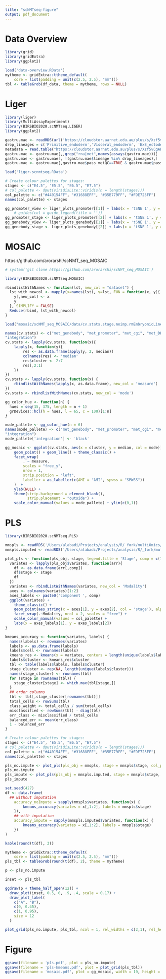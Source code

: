 ```yaml
---
title: "scNMTseq-figure"
output: pdf_document
---
```



# Data Overview

```r
library(grid)
library(gridExtra)
library(ggplot2)
```

```r
load('data-overview.RData')
mytheme <- gridExtra::ttheme_default(
    core = list(padding = unit(c(2.5, 2.5), "mm")))
tbl <- tableGrob(df_data, theme = mytheme, rows = NULL)
```

# Liger

```r
library(liger)
library(MultiAssayExperiment)
library(BIRSBIO2020.scNMTseq.LIGER)
library(ggplot2)
```
```r
gastru.mae <- readRDS(url('https://cloudstor.aarnet.edu.au/plus/s/Xzf5vCgAEUVgbfQ/download?path=%2Foutput&files=scnmtseq_gastrulation_mae_AllCells.rds'))
drop_lineages = c('Primitive_endoderm','Visceral_endoderm', 'ExE_ectoderm')
metadata = read.table("https://cloudstor.aarnet.edu.au/plus/s/Xzf5vCgAEUVgbfQ/download?path=%2Foutput&files=sample-metadata_matching-cells.txt",header=T,sep=",")
gastru.mae <- gastru.mae[,,grep("rna|met",names(assays(gastru.mae)))]
gastru.mae <- gastru.mae[, !(gastru.mae$lineage %in% drop_lineages),]
gastru.mae <- gastru.mae[,gastru.mae$pass_metQC==TRUE & gastru.mae$pass_rnaQC==TRUE]

```

```r
load('liger-scnmtseq.RData')
```

```r
# Create colour palettes for stages:
stages <- c("E4.5", "E5.5", "E6.5", "E7.5")
# col_palette <- dput(viridisLite::viridis(n = length(stages)))
col_palette <- c("#440154FF", "#31688EFF", "#35B779FF", "#FDE725FF")
names(col_palette) <- stages
```


```r
gg_promoter_view <- liger_plots_promoter[[1]] + labs(x = 'tSNE 1', y = 'tSNE 2', col = '') + scale_color_discrete(labels = c(met = 'met_promoter', rna = 'rna'))
    # guides(col = guide_legend(title = ''))
gg_promoter_stage <- liger_plots_promoter[[2]] + labs(x = 'tSNE 1', y = 'tSNE 2', col = '') + scale_color_manual(values = col_palette, na.value="grey50") 
gg_genebody_view <- liger_plots_genebody[[1]] + labs(x = 'tSNE 1', y = 'tSNE 2', col = '') + scale_color_discrete(labels = c(met = 'met_genebody', rna = 'rna'), na.value="grey50") 
gg_genebody_stage <- liger_plots_genebody[[2]] + labs(x = 'tSNE 1', y = 'tSNE 2', col = '') + scale_color_manual(values = col_palette)
```

# MOSAIC

https://github.com/arorarshi/scNMT_seq_MOSAIC

```r
# system('git clone https://github.com/arorarshi/scNMT_seq_MOSAIC')
```

```r
library(BIRSBIO2020.scNMTseq.MOSAIC)
```

```r
rbindlistWithNames <- function(lst, new_col = "dataset") {
  lst_with_newcol <- mapply(x=names(lst), y=lst, FUN = function(x, y){
    y[,new_col] <- x
    y
  }, SIMPLIFY = FALSE)
  Reduce(rbind, lst_with_newcol)
}
```

```r
load("mosaic/scNMT_seq_MOSAIC/data/cv.stats.stage.noimp.rmEmbryonicLineage.Rdata")

names(cv.stats) <- c("met_genebody", "met_promoter", "met_cgi", "met_DHS", "rna", 
"integration")
cv.stats <- lapply(cv.stats, function(x){
    lapply(x, function(y){
        res <- as.data.frame(apply(y, 2, median))
        colnames(res) <- 'median'
        res$cluster <- 2:7
        res[,2:1]
    })
})
cv.stats <- lapply(cv.stats, function(x) {
    rbindlistWithNames(lapply(x, as.data.frame), new_col = 'measure')
})
cv.stats <- rbindlistWithNames(cv.stats, new_col = 'mode')
```

```r
gg_color_hue <- function(n) {
  hues = seq(15, 375, length = n + 1)
  grDevices::hcl(h = hues, l = 65, c = 100)[1:n]
}
```

```r
mode_pallete <- gg_color_hue(n = 6)
names(mode_pallete) <- c("met_genebody", "met_promoter", "met_cgi", "met_DHS", "rna", 
"integration")
mode_pallete['integration'] <- 'black'
```

```r
gg_mosaic <- ggplot(cv.stats, aes(x = cluster, y = median, col = mode)) + 
    geom_point() + geom_line() + theme_classic() + 
    facet_wrap(
        . ~ measure,
        scales = "free_y",
        nrow = 1,
        strip.position = "left",
        labeller = as_labeller(c(AMI = "AMI", spwss = "SPWSS"))
    )  +
    ylab(NULL) +
    theme(strip.background = element_blank(),
          strip.placement = "outside") +
    scale_color_manual(values = mode_pallete) + ylim(c(0,1))
```


<!-- ```{r} -->

<!-- pdf('mosaic.pdf', width = 12) -->
<!-- all.rdata<-names(cv.stats) -->
<!-- plat.col = c("cadetblue", "darkred", "orange","purple", "forestgreen", "black") -->
<!-- par(mfrow=c(1,2)) -->
<!-- for (i in 1:length(all.rdata)){ -->
<!--   if(i==1){plot(x = c(2:7), y=apply(cv.stats[[i]]$AMI, 2, median), col=plat.col[i],type="o", xlab="k cluster", ylab="adjusted MI", bty="l", lwd=2, ylim=c(0,1), cex.lab=1.5, cex.axis=1.2, pch=8)} -->

<!--   if(i!=1){lines(x = c(2:7), y=apply(cv.stats[[i]]$AMI, 2, median), col=plat.col[i], type="o",lwd=2, pch=8)} -->

<!-- } -->
<!-- legend("topright", all.rdata, col=plat.col, bty="n", lty=1, lwd = 2,ncol = 2, cex=0.9) -->
<!-- for (i in 1:length(all.rdata)){ -->
<!--   if(i==1){plot(x = c(2:7), y=apply(cv.stats[[i]]$spwss, 2, median), col=plat.col[i],type="o", xlab="k cluster", ylab="SPWSS", bty="l", lwd=2, ylim=c(0,1), cex.lab=1.5, cex.axis=1.2, pch=8)} -->

<!--   if(i!=1){lines(x = c(2:7), y=apply(cv.stats[[i]]$spwss, 2, median), col=plat.col[i], type="o",lwd=2, pch=8)} -->

<!-- } -->
<!-- dev.off() -->

<!-- ``` -->

<!-- ```{r} -->
<!-- library(cowplot) -->
<!-- library(magick) -->
<!-- library(pdftools) -->
<!-- ``` -->

<!-- ```{r} -->
<!-- png('mosaic.png') -->
<!-- foo <- magick::image_convert(mosaic, format = 'png') -->
<!-- plot(foo) -->
<!-- dev.off() -->
<!-- mosaic <- magick::image_read_pdf('mosaic.pdf') -->
<!-- ``` -->

<!-- ```{r} -->
<!-- mosaic -->
<!-- ``` -->

# PLS

```r
library(BIRSBIO2020.scNMTseq.PLS)
```

```r
mmspls <- readRDS('/Users/alabadi/Projects/analysis/R/_fork/multiOmics/BIRSBIO2020/BIRSBIO2020.scNMTseq.PLS/BIRSBIO2020.scNMTseq.PLS/vignettes/savedata/MultiModalSparsePLS-All.rds')
mmspls.imputed <- readRDS('/Users/alabadi/Projects/analysis/R/_fork/multiOmics/BIRSBIO2020/BIRSBIO2020.scNMTseq.PLS/BIRSBIO2020.scNMTseq.PLS/vignettes/savedata/MultiModalSparsePLS-All-imputed.rds')
```


```r
plot_pls <- function(pls_obj, stage, legend.title = 'Stage', comp = c(1,2), col_palette) {
  variates <- lapply(pls_obj$variates, function(arr){
    df <- as.data.frame(arr[,comp])
    df$stage <- stage
    df
  })
  variates <- rbindListWithNames(variates, new_col = 'Modality')
  axes <- colnames(variates)[1:2]
  axes_labels <- paste0('component ', comp)
  ggplot(variates) + 
    theme_classic() +
    geom_point(aes_string(x = axes[1], y = axes[2], col = 'stage'), alpha = 0.75) +
    facet_wrap(.~Modality, ncol = 2, scales = "free") +
    scale_color_manual(values = col_palette) +
    labs(x = axes_labels[1], y = axes_labels[2])
}
```


```r
kmeans_accuracy <- function(variates, labels) {
  names(labels) <- rownames(variates)
  labels <- as.data.frame(labels)
  labels$cell <- rownames(labels)
  kmeans_res <- kmeans(x = variates, centers = length(unique(labels$labels)), iter.max = 3000, nstart = 50)
  labels$cluster <- kmeans_res$cluster
  tbl <- table(labels$labels, labels$cluster)
  stage_cluster <- rep(NA, length(unique(labels$cluster)))
  names(stage_cluster) <- rownames(tbl)
  for (stage in rownames(tbl)) {
    stage_cluster[stage] <- which.max(tbl[stage,])
  }
  ## order columns
  tbl <- tbl[,stage_cluster[rownames(tbl)]]
  total_cells <- rowSums(tbl)
  class_weight <- total_cells / sum(total_cells)
  misclassified <- rowSums(tbl) - diag(tbl)
  err_class <- misclassified / total_cells
  balanced_err <- mean(err_class)
  1 - balanced_err
}
```

```r
# Create colour palettes for stages:
stages <- c("E4.5", "E5.5", "E6.5", "E7.5")
# col_palette <- dput(viridisLite::viridis(n = length(stages)))
col_palette <- c("#440154FF", "#31688EFF", "#35B779FF", "#FDE725FF")
names(col_palette) <- stages
```

```r
pls_no.impute <- plot_pls(pls_obj = mmspls, stage = mmspls$stage, col_palette = col_palette)
pls_no.impute
pls_impute <- plot_pls(pls_obj = mmspls.imputed, stage = mmspls$stage, col_palette = col_palette)
pls_impute
```

```r
set.seed(427)
df <- data.frame(
  ## without imputation
    accuracy_noImpute = sapply(mmspls$variates, function(x) {
        kmeans_accuracy(variates = x[,1:2], labels = mmspls$stage)
    }),
    ## with imputation
    accuracy_impute = sapply(mmspls.imputed$variates, function(x) {
        kmeans_accuracy(variates = x[,1:2], labels = mmspls$stage)
    })
)

kable(round(t(df), 2))
```

```r
mytheme <- gridExtra::ttheme_default(
    core = list(padding = unit(c(2.5, 2.5), "mm")))
pls_tbl <- tableGrob(round(t(df), 2), theme = mytheme)
```

```r
p <- pls_no.impute

inset <- pls_tbl

ggdraw(p + theme_half_open(12)) +
  draw_plot(inset, 0.5, 0, .9, .4, scale = 0.17) +
  draw_plot_label(
    c("A", "B"),
    c(0, 0.45),
    c(1, 0.95),
    size = 12
  )
```

```r
plot_grid(pls_no.impute, pls_tbl, ncol = 1, rel_widths = c(2,1), rel_heights = c(9,1))
```



# Figure

<!-- ```{r} -->
<!-- library(cowplot) -->
<!-- library(magick) -->
<!-- ``` -->

<!-- ```{r} -->
<!-- ## top: 2/3 overview - 1/3 liger alignment -->
<!-- ## bottom 1/3 MOSAIC - 2/3 PLS with/without imputation -->
<!-- cow_top <- plot_grid(tbl, gg_promoter_view + scale_alpha_manual(values= 0.9), rel_widths = c(2,1), nrow = 1, labels = c('A', 'B')) -->
<!-- cow_bottom <- plot_grid(mosaic) -->
<!-- plot_grid( -->
<!--   tbl, NULL, NULL, gg_promoter_view, gg_genebody_stage, gg_genebody_view, -->
<!--   labels = "AUTO",rel_widths = c(1, 0.2, 1), nrow = 2 -->
<!-- ) -->
<!-- ``` -->

```r
ggsave(filename = 'pls.pdf', plot = pls_no.impute)
ggsave(filename = 'pls-kmeans.pdf', plot = plot_grid(pls_tbl))
ggsave(filename = 'mosaic.pdf', plot = gg_mosaic, width = 10, height = 4)
```



